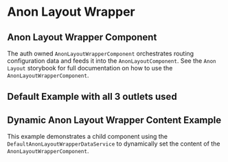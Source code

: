 

<Meta of={stories} />

# Anon Layout Wrapper

## Anon Layout Wrapper Component

The auth owned `AnonLayoutWrapperComponent` orchestrates routing configuration data and feeds it
into the `AnonLayoutComponent`. See the `Anon Layout` storybook for full documentation on how to use
the `AnonLayoutWrapperComponent`.

## Default Example with all 3 outlets used

<Story of={stories.DefaultContentExample} />

## Dynamic Anon Layout Wrapper Content Example

This example demonstrates a child component using the `DefaultAnonLayoutWrapperDataService` to
dynamically set the content of the `AnonLayoutWrapperComponent`.

<Story of={stories.DynamicContentExample} />
